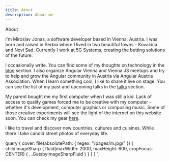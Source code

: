 ```yaml
---
title: About
description: About me
---
```


<H>About</H>

I'm Miroslav Jonas, a software developer based in Vienna, Austria. I was born and raised in Serbia
where I lived in two beautiful towns - Kovačica and Novi Sad.
Currently I work at 5G Systems, creating the betting solutions of the future.

I occasionally write. You can find some of my thoughts on technology in the [blog](./blog) section.
I also organize <ExternalLink to="https://www.meetup.com/Angular-Vienna/">Angular Vienna</ExternalLink> and <ExternalLink to="https://viennajs.org/">Vienna JS</ExternalLink> meetups and try to help and grow the Angular community
in Austria via <ExternalLink to="https://angular-austria.at">Angular Austria Association</ExternalLink>.
When I learn something cool, I like to share it live on stage. You can see the list of my past and upcoming talks in
the [talks](./talks) section.

My parent bought me my first computer when I was still a kid. Lack of access to quality games forced me to
be creative with my computer - whether it's development, computer graphics or composing music.
Some of those creative experiments will see the light of the internet on this website soon. You can check my gear
[here](./uses).

I like to travel and discover new countries, cultures and cuisines. While there I take candid street photos of
everyday life.

  query {
    cover: file(absolutePath: { regex: "/pages\/m.jpg/" }) {
      childImageSharp {
        fluid(maxWidth: 2000, maxHeight: 600, cropFocus: CENTER) {
          ...GatsbyImageSharpFluid
        }
      }
    }
  }
`;
